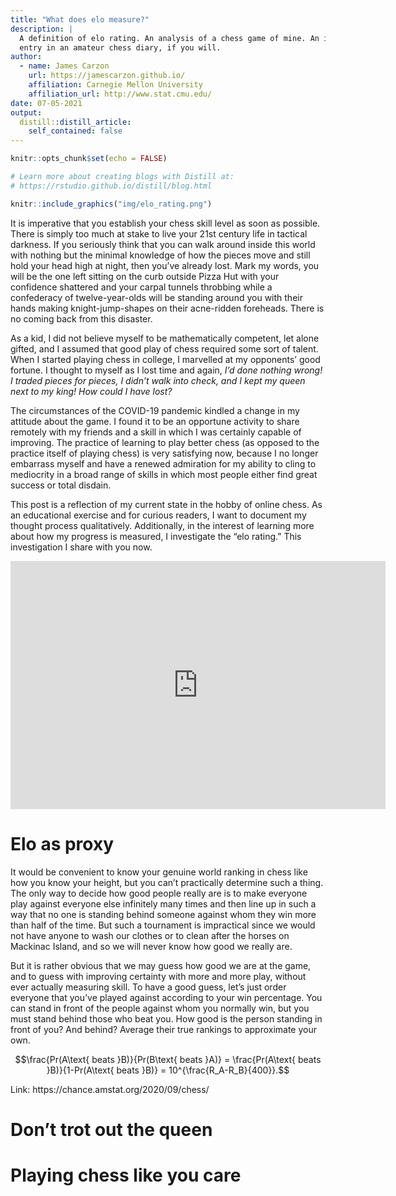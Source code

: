 ```yaml
---
title: "What does elo measure?"
description: |
  A definition of elo rating. An analysis of a chess game of mine. An inaugural 
  entry in an amateur chess diary, if you will.
author:
  - name: James Carzon 
    url: https://jamescarzon.github.io/
    affiliation: Carnegie Mellon University
    affiliation_url: http://www.stat.cmu.edu/
date: 07-05-2021
output:
  distill::distill_article:
    self_contained: false
---
```


```r
knitr::opts_chunk$set(echo = FALSE)

# Learn more about creating blogs with Distill at:
# https://rstudio.github.io/distill/blog.html

```

```r
knitr::include_graphics("img/elo_rating.png")
```

It is imperative that you establish your chess skill level as soon as possible. 
There is simply too much at stake to live your 21st century life in tactical 
darkness. If you seriously think 
that you can walk around inside this world with nothing but the minimal 
knowledge of how the pieces move and still hold your head high at night, then 
you've already lost. Mark my words, you will be the one left sitting on the 
curb 
outside Pizza Hut with your 
confidence shattered and your carpal tunnels throbbing while a confederacy of 
twelve-year-olds will be standing 
around you with their hands making knight-jump-shapes on their acne-ridden foreheads. There is no coming back from this disaster.

As a kid, I did not believe myself to be mathematically competent, let alone 
gifted, and I assumed that good play of chess required some sort of talent. 
When I started playing chess in college, I marvelled at my opponents' good 
fortune. I thought to myself as I lost time and again, _I'd done nothing wrong! 
I traded pieces for pieces, I didn't walk into check, and I kept my queen next 
to my king! How could I have lost?_

The circumstances of the COVID-19 pandemic kindled a change in my attitude 
about the game. I found it to be an opportune activity to share remotely with 
my friends and a skill in which I was certainly capable of improving. The 
practice of learning to play better chess (as opposed to the practice itself of 
playing chess) is very satisfying now, because I no longer embarrass myself and 
have a renewed admiration for my ability to cling to mediocrity in a broad 
range of skills in which most people either find great success or total disdain.

This post is a reflection of my current state in the hobby of online chess. As 
an educational exercise and for curious readers, I want to document my thought 
process qualitatively. Additionally, in the interest of learning more about how my progress is measured, I investigate the "elo rating." This investigation I 
share with you now.

<iframe src="https://lichess.org/embed/0Hxq5ZmB#35?theme=auto&bg=auto"
width=600 height=397 frameborder=0></iframe>

# Elo as proxy

It would be convenient to know your genuine world ranking in chess like how you 
know your height, but you can't practically determine such a thing. The only 
way to decide how good people really are is to make everyone play against 
everyone else infinitely many times and then line up in such a way that 
no one is standing behind someone against whom they win more than half of the 
time. But such a tournament is impractical since we would not have anyone to 
wash our clothes or to clean after the horses on Mackinac Island, and so we 
will never know how good we really are.

But it is rather obvious that we may guess how good we are at the game, and to 
guess with improving certainty with more and more play, without ever actually 
measuring skill. To have a good guess, let's just order everyone that you've played against according to your win percentage. You can stand in front of the 
people against whom you normally win, but you must stand behind those who beat 
you. How good is the person standing in front of you? And behind? Average their 
true rankings to approximate your own.

$$\frac{Pr(A\text{ beats }B)}{Pr(B\text{ beats }A)} = \frac{Pr(A\text{ beats }B)}{1-Pr(A\text{ beats }B)} = 10^{\frac{R_A-R_B}{400}}.$$

Link: https://chance.amstat.org/2020/09/chess/

# Don't trot out the queen

# Playing chess like you care

